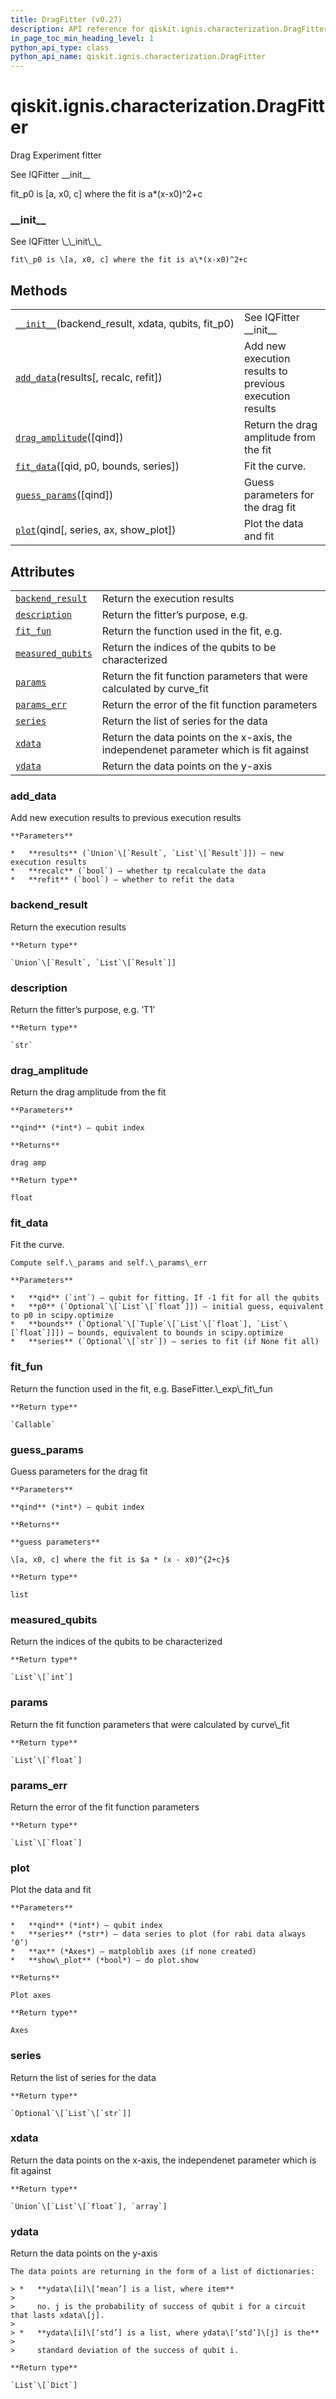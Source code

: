 ```yaml
---
title: DragFitter (v0.27)
description: API reference for qiskit.ignis.characterization.DragFitter in qiskit v0.27
in_page_toc_min_heading_level: 1
python_api_type: class
python_api_name: qiskit.ignis.characterization.DragFitter
---
```


<span id="qiskit-ignis-characterization-dragfitter" />

# qiskit.ignis.characterization.DragFitter

<Class id="qiskit.ignis.characterization.DragFitter" isDedicatedPage={true} github="https://github.com/qiskit-community/qiskit-ignis/tree/stable/0.6/qiskit/ignis/characterization/calibrations/fitters.py" signature="DragFitter(backend_result, xdata, qubits, fit_p0, fit_bounds=None)" modifiers="class">
  Drag Experiment fitter

  See IQFitter \_\_init\_\_

  fit\_p0 is \[a, x0, c] where the fit is a\*(x-x0)^2+c

  ### \_\_init\_\_

  <Function id="qiskit.ignis.characterization.DragFitter.__init__" signature="__init__(backend_result, xdata, qubits, fit_p0, fit_bounds=None)">
    See IQFitter \_\_init\_\_

    fit\_p0 is \[a, x0, c] where the fit is a\*(x-x0)^2+c
  </Function>

  ## Methods

  |                                                                                                                                                               |                                                         |
  | ------------------------------------------------------------------------------------------------------------------------------------------------------------- | ------------------------------------------------------- |
  | [`__init__`](#qiskit.ignis.characterization.DragFitter.__init__ "qiskit.ignis.characterization.DragFitter.__init__")(backend\_result, xdata, qubits, fit\_p0) | See IQFitter \_\_init\_\_                               |
  | [`add_data`](#qiskit.ignis.characterization.DragFitter.add_data "qiskit.ignis.characterization.DragFitter.add_data")(results\[, recalc, refit])               | Add new execution results to previous execution results |
  | [`drag_amplitude`](#qiskit.ignis.characterization.DragFitter.drag_amplitude "qiskit.ignis.characterization.DragFitter.drag_amplitude")(\[qind])               | Return the drag amplitude from the fit                  |
  | [`fit_data`](#qiskit.ignis.characterization.DragFitter.fit_data "qiskit.ignis.characterization.DragFitter.fit_data")(\[qid, p0, bounds, series])              | Fit the curve.                                          |
  | [`guess_params`](#qiskit.ignis.characterization.DragFitter.guess_params "qiskit.ignis.characterization.DragFitter.guess_params")(\[qind])                     | Guess parameters for the drag fit                       |
  | [`plot`](#qiskit.ignis.characterization.DragFitter.plot "qiskit.ignis.characterization.DragFitter.plot")(qind\[, series, ax, show\_plot])                     | Plot the data and fit                                   |

  ## Attributes

  |                                                                                                                                           |                                                                                       |
  | ----------------------------------------------------------------------------------------------------------------------------------------- | ------------------------------------------------------------------------------------- |
  | [`backend_result`](#qiskit.ignis.characterization.DragFitter.backend_result "qiskit.ignis.characterization.DragFitter.backend_result")    | Return the execution results                                                          |
  | [`description`](#qiskit.ignis.characterization.DragFitter.description "qiskit.ignis.characterization.DragFitter.description")             | Return the fitter’s purpose, e.g.                                                     |
  | [`fit_fun`](#qiskit.ignis.characterization.DragFitter.fit_fun "qiskit.ignis.characterization.DragFitter.fit_fun")                         | Return the function used in the fit, e.g.                                             |
  | [`measured_qubits`](#qiskit.ignis.characterization.DragFitter.measured_qubits "qiskit.ignis.characterization.DragFitter.measured_qubits") | Return the indices of the qubits to be characterized                                  |
  | [`params`](#qiskit.ignis.characterization.DragFitter.params "qiskit.ignis.characterization.DragFitter.params")                            | Return the fit function parameters that were calculated by curve\_fit                 |
  | [`params_err`](#qiskit.ignis.characterization.DragFitter.params_err "qiskit.ignis.characterization.DragFitter.params_err")                | Return the error of the fit function parameters                                       |
  | [`series`](#qiskit.ignis.characterization.DragFitter.series "qiskit.ignis.characterization.DragFitter.series")                            | Return the list of series for the data                                                |
  | [`xdata`](#qiskit.ignis.characterization.DragFitter.xdata "qiskit.ignis.characterization.DragFitter.xdata")                               | Return the data points on the x-axis, the independenet parameter which is fit against |
  | [`ydata`](#qiskit.ignis.characterization.DragFitter.ydata "qiskit.ignis.characterization.DragFitter.ydata")                               | Return the data points on the y-axis                                                  |

  ### add\_data

  <Function id="qiskit.ignis.characterization.DragFitter.add_data" signature="add_data(results, recalc=True, refit=True)">
    Add new execution results to previous execution results

    **Parameters**

    *   **results** (`Union`\[`Result`, `List`\[`Result`]]) – new execution results
    *   **recalc** (`bool`) – whether tp recalculate the data
    *   **refit** (`bool`) – whether to refit the data
  </Function>

  ### backend\_result

  <Attribute id="qiskit.ignis.characterization.DragFitter.backend_result">
    Return the execution results

    **Return type**

    `Union`\[`Result`, `List`\[`Result`]]
  </Attribute>

  ### description

  <Attribute id="qiskit.ignis.characterization.DragFitter.description">
    Return the fitter’s purpose, e.g. ‘T1’

    **Return type**

    `str`
  </Attribute>

  ### drag\_amplitude

  <Function id="qiskit.ignis.characterization.DragFitter.drag_amplitude" signature="drag_amplitude(qind=- 1)">
    Return the drag amplitude from the fit

    **Parameters**

    **qind** (*int*) – qubit index

    **Returns**

    drag amp

    **Return type**

    float
  </Function>

  ### fit\_data

  <Function id="qiskit.ignis.characterization.DragFitter.fit_data" signature="fit_data(qid=- 1, p0=None, bounds=None, series=None)">
    Fit the curve.

    Compute self.\_params and self.\_params\_err

    **Parameters**

    *   **qid** (`int`) – qubit for fitting. If -1 fit for all the qubits
    *   **p0** (`Optional`\[`List`\[`float`]]) – initial guess, equivalent to p0 in scipy.optimize
    *   **bounds** (`Optional`\[`Tuple`\[`List`\[`float`], `List`\[`float`]]]) – bounds, equivalent to bounds in scipy.optimize
    *   **series** (`Optional`\[`str`]) – series to fit (if None fit all)
  </Function>

  ### fit\_fun

  <Attribute id="qiskit.ignis.characterization.DragFitter.fit_fun">
    Return the function used in the fit, e.g. BaseFitter.\_exp\_fit\_fun

    **Return type**

    `Callable`
  </Attribute>

  ### guess\_params

  <Function id="qiskit.ignis.characterization.DragFitter.guess_params" signature="guess_params(qind=0)">
    Guess parameters for the drag fit

    **Parameters**

    **qind** (*int*) – qubit index

    **Returns**

    **guess parameters**

    \[a, x0, c] where the fit is $a * (x - x0)^{2+c}$

    **Return type**

    list
  </Function>

  ### measured\_qubits

  <Attribute id="qiskit.ignis.characterization.DragFitter.measured_qubits">
    Return the indices of the qubits to be characterized

    **Return type**

    `List`\[`int`]
  </Attribute>

  ### params

  <Attribute id="qiskit.ignis.characterization.DragFitter.params">
    Return the fit function parameters that were calculated by curve\_fit

    **Return type**

    `List`\[`float`]
  </Attribute>

  ### params\_err

  <Attribute id="qiskit.ignis.characterization.DragFitter.params_err">
    Return the error of the fit function parameters

    **Return type**

    `List`\[`float`]
  </Attribute>

  ### plot

  <Function id="qiskit.ignis.characterization.DragFitter.plot" signature="plot(qind, series='0', ax=None, show_plot=False)">
    Plot the data and fit

    **Parameters**

    *   **qind** (*int*) – qubit index
    *   **series** (*str*) – data series to plot (for rabi data always ‘0’)
    *   **ax** (*Axes*) – matploblib axes (if none created)
    *   **show\_plot** (*bool*) – do plot.show

    **Returns**

    Plot axes

    **Return type**

    Axes
  </Function>

  ### series

  <Attribute id="qiskit.ignis.characterization.DragFitter.series">
    Return the list of series for the data

    **Return type**

    `Optional`\[`List`\[`str`]]
  </Attribute>

  ### xdata

  <Attribute id="qiskit.ignis.characterization.DragFitter.xdata">
    Return the data points on the x-axis, the independenet parameter which is fit against

    **Return type**

    `Union`\[`List`\[`float`], `array`]
  </Attribute>

  ### ydata

  <Attribute id="qiskit.ignis.characterization.DragFitter.ydata">
    Return the data points on the y-axis

    The data points are returning in the form of a list of dictionaries:

    > *   **ydata\[i]\[‘mean’] is a list, where item**
    >
    >     no. j is the probability of success of qubit i for a circuit that lasts xdata\[j].
    >
    > *   **ydata\[i]\[‘std’] is a list, where ydata\[‘std’]\[j] is the**
    >
    >     standard deviation of the success of qubit i.

    **Return type**

    `List`\[`Dict`]
  </Attribute>
</Class>

